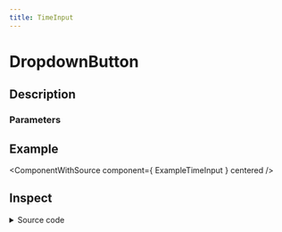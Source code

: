 ```yaml
---
title: TimeInput
---
```



# DropdownButton

## Description

<ComponentDescription name="TimeInput" />

### Parameters

<ComponentParameters name="TimeInput" />

## Example

<ComponentWithSource component={ ExampleTimeInput } centered />

## Inspect

<details>
    <summary>Source code</summary>
    <ComponentSource 
        package="@enterwell/react-ui" 
        directory="TimeInput" 
        name="TimeInput"
    />
</details>